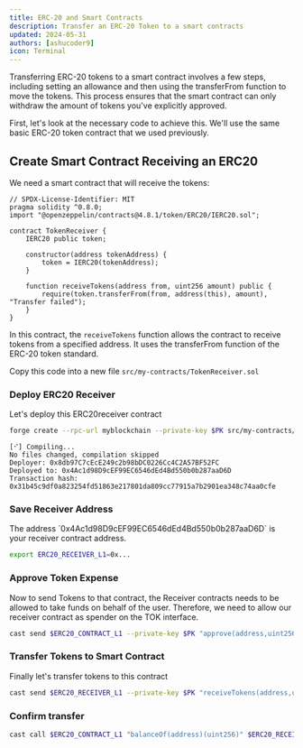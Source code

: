 ```yaml
---
title: ERC-20 and Smart Contracts
description: Transfer an ERC-20 Token to a smart contracts
updated: 2024-05-31
authors: [ashucoder9]
icon: Terminal
---
```



Transferring ERC-20 tokens to a smart contract involves a few steps, including setting an allowance and then using the transferFrom function to move the tokens. This process ensures that the smart contract can only withdraw the amount of tokens you've explicitly approved.

First, let's look at the necessary code to achieve this. We'll use the same basic ERC-20 token contract that we used previously. 

<Steps>
<Step>

## Create Smart Contract Receiving an ERC20

We need a smart contract that will receive the tokens:

```solidity 
// SPDX-License-Identifier: MIT
pragma solidity ^0.8.0;
import "@openzeppelin/contracts@4.8.1/token/ERC20/IERC20.sol";

contract TokenReceiver {
    IERC20 public token;

    constructor(address tokenAddress) {
        token = IERC20(tokenAddress);
    }

    function receiveTokens(address from, uint256 amount) public {
        require(token.transferFrom(from, address(this), amount), "Transfer failed");
    }
}
```

In this contract, the `receiveTokens` function allows the contract to receive tokens from a specified address. It uses the transferFrom function of the ERC-20 token standard.

Copy this code into a new file `src/my-contracts/TokenReceiver.sol`

</Step>
<Step>

### Deploy ERC20 Receiver
Let's deploy this ERC20receiver contract

```bash
forge create --rpc-url myblockchain --private-key $PK src/my-contracts/TokenReceiver.sol:TokenReceiver --broadcast --constructor-args $ERC20_CONTRACT_L1 
```

```
[⠊] Compiling...
No files changed, compilation skipped
Deployer: 0x8db97C7cEcE249c2b98bDC0226Cc4C2A57BF52FC
Deployed to: 0x4Ac1d98D9cEF99EC6546dEd4Bd550b0b287aaD6D
Transaction hash: 0x31b45c9df0a823254fd51863e217801da809cc77915a7b2901ea348c74aa0cfe
```
</Step>
<Step>

### Save Receiver Address
<Callout title="Note" type="info">
The address `0x4Ac1d98D9cEF99EC6546dEd4Bd550b0b287aaD6D` is your receiver contract address.
</Callout>

```bash
export ERC20_RECEIVER_L1=0x...
```

</Step>
<Step>

### Approve Token Expense

Now to send Tokens to that contract, the Receiver contracts needs to be allowed to take funds on behalf of the user. Therefore, we need to allow our receiver contract as spender on the TOK interface.

```bash
cast send $ERC20_CONTRACT_L1 --private-key $PK "approve(address,uint256)" $ERC20_RECEIVER_L1 20ether --rpc-url myblockchain
```

</Step>
<Step>

### Transfer Tokens to Smart Contract

Finally let's transfer tokens to this contract

```bash
cast send $ERC20_RECEIVER_L1 --private-key $PK "receiveTokens(address,uint256)" $EWOQ 2ether --rpc-url myblockchain
```

</Step>
<Step>

### Confirm transfer

```bash
cast call $ERC20_CONTRACT_L1 "balanceOf(address)(uint256)" $ERC20_RECEIVER_L1 --rpc-url myblockchain
```

</Step>
</Steps>

<Quiz quizId="121" />
